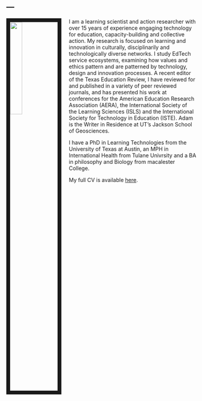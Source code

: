 ---
---

<link rel="stylesheet" href="styles.css" type="text/css">

<img src="https://apps.jsg.utexas.edu/profiles/files/photos/adam_papendieck_3662_thumb.jpg" style="width:25%; border:10px solid; margin-right: 20px" align="left">

I am a learning scientist and action researcher with over 15 years of experience engaging technology for education, capacity-building and collective action. My research is focused on learning and innovation in culturally, disciplinarily and technologically diverse networks. I study EdTech service ecosystems, examining how values and ethics pattern and are patterned by technology, design and innovation processes. A recent editor of the Texas Education Review, I have reviewed for and published in a variety of peer reviewed journals, and has presented his work at conferences for the American Education Research Association (AERA), the International Society of the Learning Sciences (ISLS) and the International Society for Technology in Education (ISTE). Adam is the Writer in Residence at UT's Jackson School of Geosciences.

I have a PhD in Learning Technologies from the University of Texas at Austin, an MPH in International Health from Tulane Univrsity and a BA in philosophy and Biology from macalester College. 

My full CV is available [here](https://utexas.app.box.com/v/Papendieck-CV).